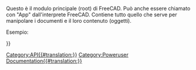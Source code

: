 <languages/>
{{VeryImportantMessage|(Ottobre 2019) Non modificare queste pagine. Le informazioni sono incomplete e obsolete. Per l'API più recente, consultare la [https://www.freecad.org/api documentazione API autogenerata] o generare la documentazione autonomamente. Vedere [[Source documentation/it|Documentazione del codice sorgente]].}}

Questo è il modulo principale (root) di FreeCAD. Può anche essere chiamato con "App" dall'interprete FreeCAD. Contiene tutto quello che serve per manipolare i documenti e il loro contenuto (oggetti).

Esempio:
{{Code|code=
import FreeCAD
print FreeCAD.listDocuments()
mydoc = FreeCAD.activeDocument()
}}
       	  		
{{APIFunction|ConfigDump| |Stampa un dizionario contenente tutto l'ambiente di configurazione di FreeCAD.| }}
{{APIFunction|ConfigGet|[string]|Restituisce il valore della chiave data. Se non si specifica nessuna chiave, viene restituita la configurazione completa|Una stringa.}}
{{APIFunction|ConfigSet|string, string|Imposta la chiave data (prima stringa) al valore dato (seconda stringa).| }}
{{APIFunction|Version| |Stampa la versione di FreeCAD.| }}
{{APIFunction|activeDocument| |Restituisce il documento attivo o Nulla se non vi è alcun documento attivo.|Un documento di FreeCAD.}}
{{APIFunction|addExportType|string, string|Aggiunge a FreeCAD un nuovo tipo di file di esportazione. La prima stringa deve essere formattata come in questo esempio: "Documento di Word (*.doc)". La seconda stringa è il nome di uno script / modulo python che contiene una funzione export().| }}
{{APIFunction|addImportType|string, string|Aggiunge a FreeCAD un nuovo tipo di file importazione, funziona allo stesso modo di addExportType, il modulo di gestione python deve contenere una funzione open() e/o una funzione import().| }}
{{APIFunction|closeDocument|Document name|Chiude un dato documento| }}
{{APIFunction|getDocument|Document name|Restituisce un documento o solleva un'eccezione se non vi è alcun documento con il nome dato.| }}
{{APIFunction|getExportType|string|Restituisce il nome del modulo che può esportare il tipo di file specificato.| Una stringa.}}
{{APIFunction|getImportType|string|Restituisce il nome del modulo che può importare il tipo di file specificato.|Una stringa.}}
{{APIFunction|listDocuments| |Restituisce un dizionario di nomi e di puntatori di oggetti di tutti i documenti.|Un dizionario di nomi e di puntatori di oggetti.}}
{{APIFunction|newDocument|[string], [hidden<nowiki>=</nowiki>False]|Crea e restituisce un nuovo documento con un determinato nome. Il nome del documento deve essere univoco, e viene controllato automaticamente. Se non viene fornito nessun nome, il documento sarà "Senza titolo". Se viene passato <tt>hidden<nowiki>=</nowiki>True</tt>, FreeCAD in modalità GUI non visualizzerà il documento e non mostrerà una scheda per il documento; ciò consente di eseguire operazioni automatiche su un documento temporaneo (o creare un documento e salvarlo) senza interrompere l'interfaccia utente.|Il documento appena creato.}}
{{APIFunction|open|string|Vedere openDocument| }}
{{APIFunction|openDocument|filepath, [hidden]|Crea e restituisce un documento e carica un file di progetto nel documento. L'argomento stringa deve puntare ad un file esistente. Se il file non esiste o il file non può essere caricato viene generata una eccezione di I /O. In questo caso il documento creato viene mantenuto, ma sarà vuoto. Se viene passato <tt>hidden<nowiki>=</nowiki>True</tt>, FreeCAD in modalità GUI non visualizzerà il documento e non mostrerà una scheda per il documento; ciò consente di eseguire operazioni automatiche su un documento e chiuderlo senza interrompere l'interfaccia utente.|Il documento di FreeCAD aperto.}}
{{APIFunction|setActiveDocument|Document name|Imposta il documento attivo con il suo nome.| }}

{{Userdocnavi{{#translation:}}}}
[[Category:API{{#translation:}}]]
[[Category:Poweruser Documentation{{#translation:}}]]
{{clear}}